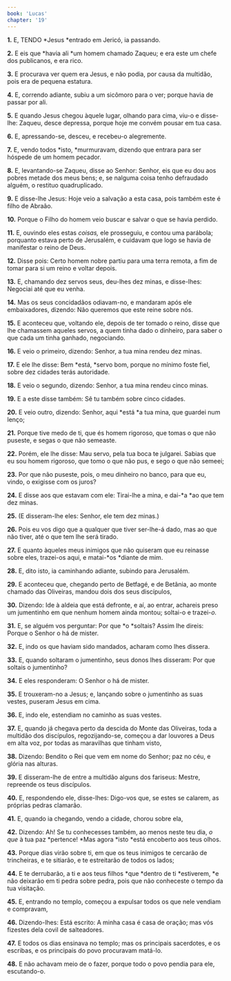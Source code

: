 ```yaml
---
book: 'Lucas'
chapter: '19'
---
```


**1.** E, TENDO *Jesus *entrado em Jericó, ia passando.

**2.** E eis que *havia ali *um homem chamado Zaqueu; e era este um chefe dos publicanos, e era rico.

**3.** E procurava ver quem era Jesus, e não podia, por causa da multidão, pois era de pequena estatura.

**4.** E, correndo adiante, subiu a um sicômoro para o ver; porque havia de passar por ali.

**5.** E quando Jesus chegou àquele lugar, olhando para cima, viu-o e disse-lhe: Zaqueu, desce depressa, porque hoje me convém pousar em tua casa.

**6.** E, apressando-se, desceu, e recebeu-o alegremente.

**7.** E, vendo todos *isto, *murmuravam, dizendo que entrara para ser hóspede de um homem pecador.

**8.** E, levantando-se Zaqueu, disse ao Senhor: Senhor, eis que eu dou aos pobres metade dos meus bens; e, se nalguma coisa tenho defraudado alguém, o restituo quadruplicado.

**9.** E disse-lhe Jesus: Hoje veio a salvação a esta casa, pois também este é filho de Abraão.

**10.** Porque o Filho do homem veio buscar e salvar o que se havia perdido.

**11.** E, ouvindo eles estas *coisas,* ele prosseguiu, e contou uma parábola; porquanto estava perto de Jerusalém, e cuidavam que logo se havia de manifestar o reino de Deus.

**12.** Disse pois: Certo homem nobre partiu para uma terra remota, a fim de tomar para si um reino e voltar depois.

**13.** E, chamando dez servos seus, deu-lhes dez minas, e disse-lhes: Negociai até que eu venha.

**14.** Mas os seus concidadãos odiavam-no, e mandaram após ele embaixadores, dizendo: Não queremos que este reine sobre nós.

**15.** E aconteceu que, voltando ele, depois de ter tomado o reino, disse que lhe chamassem aqueles servos, a quem tinha dado o dinheiro, para saber o que cada um tinha ganhado, negociando.

**16.** E veio o primeiro, dizendo: Senhor, a tua mina rendeu dez minas.

**17.** E ele lhe disse: Bem *está, *servo bom, porque no mínimo foste fiel, sobre dez cidades terás autoridade.

**18.** E veio o segundo, dizendo: Senhor, a tua mina rendeu cinco minas.

**19.** E a este disse também: Sê tu também sobre cinco cidades.

**20.** E veio outro, dizendo: Senhor, aqui *está *a tua mina, que guardei num lenço;

**21.** Porque tive medo de ti, que és homem rigoroso, que tomas o que não puseste, e segas o que não semeaste.

**22.** Porém, ele lhe disse: Mau servo, pela tua boca te julgarei. Sabias que eu sou homem rigoroso, que tomo o que não pus, e sego o que não semeei;

**23.** Por que não puseste, pois, o meu dinheiro no banco, para que eu, vindo, o exigisse com os juros?

**24.** E disse aos que estavam com ele: Tirai-lhe a mina, e dai-*a *ao que tem dez minas.

**25.** (E disseram-lhe eles: Senhor, ele tem dez minas.)

**26.** Pois eu vos digo que a qualquer que tiver ser-lhe-á dado, mas ao que não tiver, até o que tem lhe será tirado.

**27.** E quanto àqueles meus inimigos que não quiseram que eu reinasse sobre eles, trazei-os aqui, e matai-*os *diante de mim.

**28.** E, dito isto, ia caminhando adiante, subindo para Jerusalém.

**29.** E aconteceu que, chegando perto de Betfagé, e de Betânia, ao monte chamado das Oliveiras, mandou dois dos seus discípulos,

**30.** Dizendo: Ide à aldeia que está defronte, e aí, ao entrar, achareis preso um jumentinho em que nenhum homem ainda montou; soltai-o e trazei-*o.*

**31.** E, se alguém vos perguntar: Por que *o *soltais? Assim lhe direis: Porque o Senhor o há de mister.

**32.** E, indo os que haviam sido mandados, acharam como lhes dissera.

**33.** E, quando soltaram o jumentinho, seus donos lhes disseram: Por que soltais o jumentinho?

**34.** E eles responderam: O Senhor o há de mister.

**35.** E trouxeram-no a Jesus; e, lançando sobre o jumentinho as suas vestes, puseram Jesus em cima.

**36.** E, indo ele, estendiam no caminho as suas vestes.

**37.** E, quando já chegava perto da descida do Monte das Oliveiras, toda a multidão dos discípulos, regozijando-se, começou a dar louvores a Deus em alta voz, por todas as maravilhas que tinham visto,

**38.** Dizendo: Bendito o Rei que vem em nome do Senhor; paz no céu, e glória nas alturas.

**39.** E disseram-lhe de entre a multidão alguns dos fariseus: Mestre, repreende os teus discípulos.

**40.** E, respondendo ele, disse-lhes: Digo-vos que, se estes se calarem, as próprias pedras clamarão.

**41.** E, quando ia chegando, vendo a cidade, chorou sobre ela,

**42.** Dizendo: Ah! Se tu conhecesses também, ao menos neste teu dia, *o que* à tua paz *pertence! *Mas agora *isto *está encoberto aos teus olhos.

**43.** Porque dias virão sobre ti, em que os teus inimigos te cercarão de trincheiras, e te sitiarão, e te estreitarão de todos os lados;

**44.** E te derrubarão, a ti e aos teus filhos *que *dentro de ti *estiverem, *e não deixarão em ti pedra sobre pedra, pois que não conheceste o tempo da tua visitação.

**45.** E, entrando no templo, começou a expulsar todos os que nele vendiam e compravam,

**46.** Dizendo-lhes: Está escrito: A minha casa é casa de oração; mas vós fizestes dela covil de salteadores.

**47.** E todos os dias ensinava no templo; mas os principais sacerdotes, e os escribas, e os principais do povo procuravam matá-lo.

**48.** E não achavam meio de o fazer, porque todo o povo pendia para ele, escutando-o.